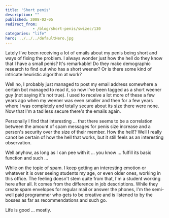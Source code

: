 ```yaml
---
title: 'Short penis'
description: ""
published: 2008-02-05
redirect_from: 
            - /blog/short-penis/swizec/130
categories: "life"
hero: ../../../defaultHero.jpg
---
```

Lately I've been receiving a lot of emails about my penis being short and ways of fixing the problem. I always wonder just how the hell do they know that I have a small penis? It's remarkable! Do they make demographic research to find out who has a short weener? Or is there some kind of intricate heuristic algorithm at work?

Well no, I probably just managed to post my email address somewhere a certain bot managed to read it, so now I've been tagged as a short weener guy (not saying it's not true). I used to receive a lot more of these a few years ago when my weener was even smaller and then for a few years where I was completely and totally secure about its size there were none. Now that I'm a tad less secure there's the emails again.

Personally I find that interesting ... that there seems to be a correlation between the amount of spam messages for penis size increase and a person's security over the size of their member. How the hell!? Well I really canot be certain of how the hell that works, but it still feels as an interesting observation.

Well anyhow, as long as I can pee with it ... you know ... fulfill its basic function and such ...

While on the topic of spam. I keep getting an interesting emotion or whatever it is over seeing students my age, or even older ones, working in this office. The feeling doesn't stem quite from that, I'm a student working here after all. It comes from the difference in job descriptions. While they create spam envelopes for regular mail or answer the phones, I'm the semi-well paid programmer who gets to be creative and is listened to by the bosses as far as recommendations and such go.

Life is good ... mostly.